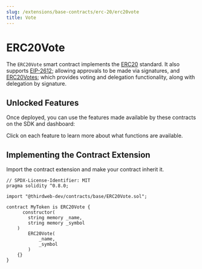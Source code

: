 ```yaml
---
slug: /extensions/base-contracts/erc-20/erc20vote
title: Vote
---
```



# ERC20Vote

The `ERC20Vote` smart contract implements the [ERC20](https://eips.ethereum.org/EIPS/eip-20) standard.
It also supports [EIP-2612](https://eips.ethereum.org/EIPS/eip-2612); allowing approvals to be made via signatures, and
[ERC20Votes](https://github.com/thirdweb-dev/contracts/blob/main/contracts/openzeppelin-presets/token/ERC20/extensions/ERC20Votes.sol);
which provides voting and delegation functionality, along with delegation by signature.

<ViewContractCodeButton
  link="https://github.com/thirdweb-dev/contracts/blob/main/contracts/base/ERC20Vote.sol"
  name="ERC20Vote"
/>

## Unlocked Features

Once deployed, you can use the features made available by these contracts on the SDK and dashboard:

Click on each feature to learn more about what functions are available.

<div className="row" style={{ marginBottom: 24, flexWrap: "wrap" }}>
  <div className="col col--4" style={{ padding: 8 }}>
    <QuickstartCard
      name="ERC20 Standard"
      link="/extensions/erc-20/standard#unlocked-features"
      image="/assets/icons/token.png"
    />
  </div>
  <div className="col col--4" style={{ padding: 8 }}>
    <QuickstartCard
      name="Mintable"
      link="/extensions/erc-20/mintable#unlocked-features"
      image="/assets/icons/token.png"
    />
  </div>
  <div className="col col--4" style={{ padding: 8 }}>
    <QuickstartCard
      name="Batch Mintable"
      link="/extensions/erc-20/batchmintable#unlocked-features"
      image="/assets/icons/token.png"
    />
  </div>
  <div className="col col--4" style={{ padding: 8 }}>
    <QuickstartCard
      name="Contract Metadata"
      link="/extensions/features/contractmetadata#unlocked-features"
      image="/assets/icons/general.png"
    />
  </div>
</div>

## Implementing the Contract Extension

Import the contract extension and make your contract inherit it.

```solidity
// SPDX-License-Identifier: MIT
pragma solidity ^0.8.0;

import "@thirdweb-dev/contracts/base/ERC20Vote.sol";

contract MyToken is ERC20Vote {
	  constructor(
        string memory _name,
        string memory _symbol
    )
        ERC20Vote(
            _name,
            _symbol
        )
    {}
}
```
